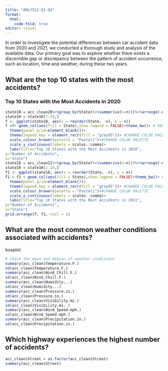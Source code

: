 ```yaml
---
title: "ANLY512-Q1-Q4"
format: 
  html:
    code-fold: true
editor: visual
---
```


In order to investigate the potential differences between car accident data from 2020 and 2021, we conducted a thorough study and analysis of the available data. Our primary goal was to explore whether there exists a discernible gap or discrepancy between the pattern of accident occurrence, such as location, time and weather, during these two years.

## **What are the top 10 states with the most accidents?**

### Top 10 States with the Most Accidents in 2020

```r
state10 = acc_clean20%>%group_by(State)%>%summarise(n=n())%>%arrange(-n)
state10 = state10[1:10,]
f <- ggplot(state10, aes(x = reorder(State, -n), y = n))
f =f+ geom_col(aes(fill = State),show.legend = FALSE)+theme_bw()+ # REMOVE BACKGROUND
  theme(panel.grid=element_blank())+
  theme(legend.key = element_rect(fill = "gray95"))+ #CHANGE COLOR PALETTE
  scale_colour_brewer(palette = "Pastel1")+#CHANGE COLOR PALETTE
  scale_y_continuous(labels = scales::comma)+
  labs(title="Top 10 States with the Most Accidents in 2020",
y="Number of Accidents",
x="State")
state10 = acc_clean21%>%group_by(State)%>%summarise(n=n())%>%arrange(-n)
state10 = state10[1:10,]
f1 <- ggplot(state10, aes(x = reorder(State, -n), y = n))
f1 = f1 + geom_col(aes(fill = State),show.legend = FALSE)+theme_bw()+ # REMOVE BACKGROUND
  theme(panel.grid=element_blank())+
  theme(legend.key = element_rect(fill = "gray95"))+ #CHANGE COLOR PALETTE
  scale_colour_brewer(palette = "Pastel1")+#CHANGE COLOR PALETTE
  scale_y_continuous(labels = scales::comma)+
  labs(title="Top 10 States with the Most Accidents in 2021",
y="Number of Accidents",
x="State")
grid.arrange(f, f1, ncol = 1)


```

## **What are the most common weather conditions associated with accidents?**

boxplot

```r
# Check the mean and median of weather conditions
summary(acc_clean$Temperature.F.)
sd(acc_clean$Temperature.F.)
summary(acc_clean$Wind_Chill.F.)
sd(acc_clean$Wind_Chill.F.)
summary(acc_clean$Humidity...)
sd(acc_clean$Humidity...)
summary(acc_clean$Pressure.in.)
sd(acc_clean$Pressure.in.)
summary(acc_clean$Visibility.mi.)
sd(acc_clean$Visibility.mi. )
summary(acc_clean$Wind_Speed.mph.)
sd(acc_clean$Wind_Speed.mph.)
summary(acc_clean$Precipitation.in.)
sd(acc_clean$Precipitation.in.)
```

## Which highway experiences the highest number of accidents?

```r
acc_clean$Street = as.factor(acc_clean$Street)
summary(acc_clean$Street)

```
